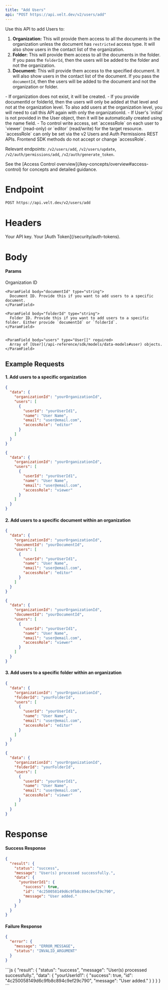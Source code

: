 ```yaml
---
title: "Add Users"
api: "POST https://api.velt.dev/v2/users/add"
---
```


Use this API to add Users to:
1. **Organization:** This will provide them access to all the documents in the organization unless the document has `restricted` access type. It will also show users in the contact list of the organization.
2. **Folder:** This will provide them access to all the documents in the folder. If you pass the `folderId`, then the users will be added to the folder and not the organization.
3. **Document:** This will provide them access to the specified document. It will also show users in the contact list of the document. If you pass the `documentId`, then the users will be added to the document and not the organization or folder.

<Info>
- If organization does not exist, it will be created.
- If you provide documentId or folderId, then the users will only be added at that level and not at the organization level. To also add users at the organization level, you will need to call this API again with only the organizationId.
- If User's `initial` is not provided in the User object, then it will be automatically created using the name field.
- To control write access, set `accessRole` on each user to `viewer` (read-only) or `editor` (read/write) for the target resource.
</Info>

<Warning>
`accessRole` can only be set via the v2 Users and Auth Permissions REST APIs. Frontend SDK methods do not accept or change `accessRole`.

Relevant endpoints: `/v2/users/add`, `/v2/users/update`, `/v2/auth/permissions/add`, `/v2/auth/generate_token`.
</Warning>

<Note>
See the [Access Control overview](/key-concepts/overview#access-control) for concepts and detailed guidance.
</Note>

# Endpoint
`POST https://api.velt.dev/v2/users/add`

# Headers
<ParamField header="x-velt-api-key" type="string" required>
  Your API key.
</ParamField>

<ParamField header="x-velt-auth-token" type="string" required>
  Your [Auth Token](/security/auth-tokens).
</ParamField>

# Body

#### Params

<ParamField body="data" type="object" required>
  <Expandable title="properties">
    <ParamField body="organizationId" type="string" required>
      Organization ID
    </ParamField>

    <ParamField body="documentId" type="string">
      Document ID. Provide this if you want to add users to a specific document.
    </ParamField>

    <ParamField body="folderId" type="string">
      Folder ID. Provide this if you want to add users to a specific folder. Either provide `documentId` or `folderId`.
    </ParamField>


    <ParamField body="users" type="User[]" required>
      Array of [User](/api-reference/sdk/models/data-models#user) objects.
    </ParamField>
  </Expandable>
</ParamField>

## **Example Requests**

#### 1. Add users to a specific organization

<Tabs>
<Tab title="Editor">

```JSON
{
  "data": {
    "organizationId": "yourOrganizationId",
    "users": [
      {
        "userId": "yourUserId1",
        "name": "User Name",
        "email": "user@email.com",
        "accessRole": "editor"
      }
    ]
  }
}
```

</Tab>
<Tab title="Viewer">

```JSON
{
  "data": {
    "organizationId": "yourOrganizationId",
    "users": [
      {
        "userId": "yourUserId1",
        "name": "User Name",
        "email": "user@email.com",
        "accessRole": "viewer"
      }
    ]
  }
}
```

</Tab>
</Tabs>

#### 2. Add users to a specific document within an organization

<Tabs>
<Tab title="Editor">

```JSON
{
  "data": {
    "organizationId": "yourOrganizationId",
    "documentId": "yourDocumentId",
    "users": [
      {
        "userId": "yourUserId1",
        "name": "User Name",
        "email": "user@email.com",
        "accessRole": "editor"
      }
    ]
  }
}
```

</Tab>
<Tab title="Viewer">

```JSON
{
  "data": {
    "organizationId": "yourOrganizationId",
    "documentId": "yourDocumentId",
    "users": [
      {
        "userId": "yourUserId1",
        "name": "User Name",
        "email": "user@email.com",
        "accessRole": "viewer"
      }
    ]
  }
}
```

</Tab>
</Tabs>

#### 3. Add users to a specific folder within an organization

<Tabs>
<Tab title="Editor">

```JSON
{
  "data": {
    "organizationId": "yourOrganizationId",
    "folderId": "yourFolderId",
    "users": [
      {
        "userId": "yourUserId1",
        "name": "User Name",
        "email": "user@email.com",
        "accessRole": "editor"
      }
    ]
  }
}
```

</Tab>
<Tab title="Viewer">

```JSON
{
  "data": {
    "organizationId": "yourOrganizationId",
    "folderId": "yourFolderId",
    "users": [
      {
        "userId": "yourUserId1",
        "name": "User Name",
        "email": "user@email.com",
        "accessRole": "viewer"
      }
    ]
  }
}
```

</Tab>
</Tabs>

# Response

#### Success Response

```JSON
{
  "result": {
    "status": "success",
    "message": "User(s) processed successfully.",
    "data": {
      "yourUserId1": {
        "success": true,
        "id": "4c250058149d6c9fb8c894c9ef29c790",
        "message": "User added."
      }
    }
  }
}
```

#### Failure Response

```JSON
{
  "error": {
    "message": "ERROR_MESSAGE",
    "status": "INVALID_ARGUMENT"
  }
}
```

<ResponseExample>
```js
{
  "result": {
    "status": "success",
    "message": "User(s) processed successfully.",
    "data": {
      "yourUserId1": {
        "success": true,
        "id": "4c250058149d6c9fb8c894c9ef29c790",
        "message": "User added."
      }
    }
  }
}
```
</ResponseExample>